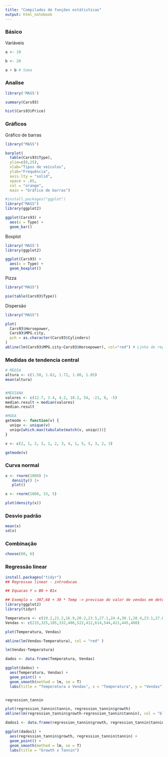 ```yaml
---
title: "Compilados de funções estátisticas"
output: html_notebook
---
```


### Básico

Variáveis

```r
a <- 10

b <- 20

a + b # Soma 
```

### Analise

```r
library('MASS')

summary(Cars93)

hist(Cars93$Price)
```

### Gráficos

Gráfico de barras

```r
library("MASS") 

barplot(
  table(Cars93$Type), 
  ylim=c(0,25), 
  xlab="Tipos de veículos", 
  ylab="Frequência", 
  axis.lty = "solid", 
  space = .05, 
  col = "orange", 
  main = "Gráfico de barras") 
```


```r
#install.packages("ggplot")
library("MASS")
library(ggplot2)

ggplot(Cars93) +
  aes(x = Type) + 
  geom_bar()
```

Boxplot

```r
library('MASS')
library(ggplot2)

ggplot(Cars93) +
  aes(x = Type) +
  geom_boxplot()
```

Pizza

```r
library("MASS")

pie(table(Cars93$Type))
```

Dispersão

```r
library("MASS")

plot(
  Cars93$Horsepower, 
  Cars93$MPG.city,
  pch = as.character(Cars93$Cylinders)
)
abline(lm(Cars93$MPG.city~Cars93$Horsepower), col="red") # Linha de regressao
```


### Medidas de tendencia central

```r
# MEDIA
altura <- c(1.50, 1.62, 1.72, 1.80, 1.85)
mean(altura)


#MEDIANA
valores <- c(12.7, 3.4, 4.2, 18.2, 54, -21, 8, -5)
median.result = median(valores)
median.result

#MODA
getmode <- function(v) {
  uniqv <- unique(v)
  uniqv[which.max(tabulate(match(v, uniqv)))]
}

v <- c(2, 1, 2, 3, 1, 2, 3, 4, 1, 5, 5, 3, 2, 3)

getmode(v)
```

### Curva normal

```r

x <- rnorm(1000) |>
   density() |>
   plot()

```


```r

x <- rnorm(1000, 33, 5)

plot(density(x))

```

### Desvio padrão

```r

mean(x)
sd(x)

```


### Combinação

```r

choose(60, 6)

```

### Regressão linear

```r
install.packages("tidyr")
## Regressao linear - introducao

## Equacao Y = B0 + B1x

## Exemplo = -307,68 + 30 * Temp -> previsao do valor de vendas em determinada temperatura
library(ggplot2) 
library(tidyr) 

Temperatura <- c(19.2,21.2,16.9,20.2,23.5,27.1,24.4,30.1,28.4,23.1,27.6,22.2) 
Vendas <- c(215,325,185,332,406,522,412,614,544,421,445,408)

plot(Temperatura, Vendas)

abline(lm(Vendas~Temperatura), col = "red" )

lm(Vendas~Temperatura)

dados <- data.frame(Temperatura, Vendas)

ggplot(dados) +
  aes(Temperatura, Vendas) +
  geom_point() +
  geom_smooth(method = lm, se = T)
  labs(title = "Temperatura x Vendas", x = "Temperatura", y = "Vendas")


regression_tannin

plot(regression_tannin$tannin, regression_tannin$growth)
abline(lm(regression_tannin$growth~regression_tannin$tannin), col = "blue")

dados1 <- data.frame(regression_tannin$growth, regression_tannin$tannin)

ggplot(dados1) +
  aes(regression_tannin$growth, regression_tannin$tannin) +
  geom_point() +
  geom_smooth(method = lm, se = T)
  labs(title = "Growth x Tannin")
```

